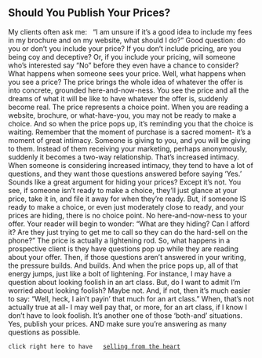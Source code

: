==Should You Publish Your Prices?==
My clients often ask me:
 
“I am unsure if it’s a good idea to include my fees in my brochure and on my website, what should I do?”
Good question: do you or don’t you include your price? If you don’t include pricing, are you being coy and deceptive? Or, if you include your pricing, will someone who’s interested say “No” before they even have a chance to consider?
What happens when someone sees your price.
Well, what happens when you see a price? The price brings the whole idea of whatever the offer is into concrete, grounded here-and-now-ness. You see the price and all the dreams of what it will be like to have whatever the offer is, suddenly become real.
The price represents a choice point.
When you are reading a website, brochure, or what-have-you, you may not be ready to make a choice. And so when the price pops up, it’s reminding you that the choice is waiting.
Remember that the moment of purchase is a sacred moment- it’s a moment of great intimacy. Someone is giving to you, and you will be giving to them. Instead of them receiving your marketing, perhaps anonymously, suddenly it becomes a two-way relationship. That’s increased intimacy.
When someone is considering increased intimacy, they tend to have a lot of questions, and they want those questions answered before saying ‘Yes.’
Sounds like a great argument for hiding your prices?
Except it’s not. You see, if someone isn’t ready to make a choice, they’ll just glance at your price, take it in, and file it away for when they’re ready.
But, if someone IS ready to make a choice, or even just moderately close to ready, and your prices are hiding, there is no choice point. No here-and-now-ness to your offer. Your reader will begin to wonder: “What are they hiding? Can I afford it? Are they just trying to get me to call so they can do the hard-sell on the phone?”
The price is actually a lightening rod.
So, what happens in a prospective client is they have questions pop up while they are reading about your offer. Then, if those questions aren’t answered in your writing, the pressure builds. And builds.
And when the price pops up, all of that energy jumps, just like a bolt of lightening.
For instance, I may have a question about looking foolish in an art class. But, do I want to admit I’m worried about looking foolish? Maybe not. And, if not, then it’s much easier to say: “Well, heck, I ain’t payin’ that much for an art class.” When, that’s not actually true at all- I may well pay that, or more, for an art class, if I know I don’t have to look foolish.
It’s another one of those ‘both-and’ situations.
Yes, publish your prices. AND make sure you’re answering as many questions as possible.
 click right here to have   [http://www.heartofbusiness.com/selling-from-the-heart selling from the heart]
